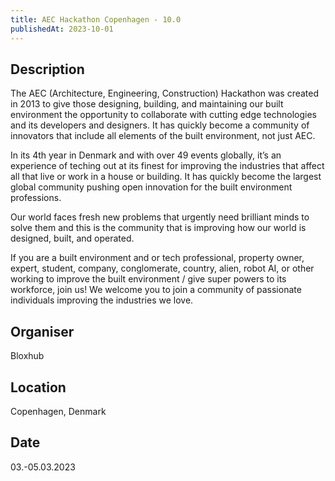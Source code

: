 ```yaml
---
title: AEC Hackathon Copenhagen - 10.0
publishedAt: 2023-10-01
---
```


## Description

The AEC (Architecture, Engineering, Construction) Hackathon was created in 2013 to give those designing, building, and maintaining our built environment the opportunity to collaborate with cutting edge technologies and its developers and designers. It has quickly become a community of innovators that include all elements of the built environment, not just AEC.

In its 4th year in Denmark and with over 49 events globally, it’s an experience of teching out at its finest for improving the industries that affect all that live or work in a house or building. It has quickly become the largest global community pushing open innovation for the built environment professions.

Our world faces fresh new problems that urgently need brilliant minds to solve them and this is the community that is improving how our world is designed, built, and operated.

If you are a built environment and or tech professional, property owner, expert, student, company, conglomerate, country, alien, robot AI, or other working to improve the built environment / give super powers to its workforce, join us! We welcome you to join a community of passionate individuals improving the industries we love.

## Organiser

Bloxhub

## Location

Copenhagen, Denmark

## Date

03.-05.03.2023
